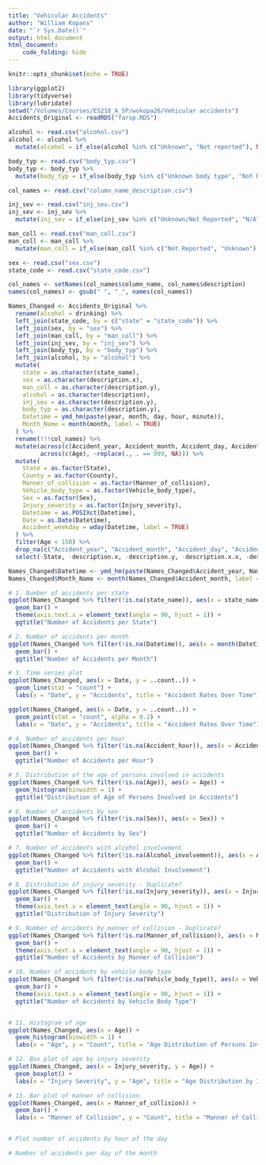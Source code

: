```yaml
---
title: "Vehicular Accidents"
author: "William Kopans"
date: "`r Sys.Date()`"
output: html_document
html_document:
    code_folding: hide
---
```


```r
knitr::opts_chunk$set(echo = TRUE)
```


``` r
library(ggplot2)
library(tidyverse)
library(lubridate)
setwd("/Volumes/Courses/ES218_A_SP/wokopa26/Vehicular accidents")
Accidents_Original <- readRDS("farsp.RDS")

alcohol <- read.csv("alcohol.csv")
alcohol <- alcohol %>% 
  mutate(alcohol = if_else(alcohol %in% c("Unknown", "Not reported"), NA, alcohol))

body_typ <- read.csv("body_typ.csv")
body_typ <- body_typ %>% 
  mutate(body_typ = if_else(body_typ %in% c("Unknown body type", "Not Reported"), NA, body_typ))

col_names <- read.csv("column_name_description.csv")

inj_sev <- read.csv("inj_sev.csv")
inj_sev <- inj_sev %>% 
  mutate(inj_sev = if_else(inj_sev %in% c("Unknown/Not Reported", "N/A"), NA, inj_sev))

man_coll <- read.csv("man_coll.csv")
man_coll <- man_coll %>% 
  mutate(man_coll = if_else(man_coll %in% c("Not Reported", "Unknown"), NA, man_coll))

sex <- read.csv("sex.csv")
state_code <- read.csv("state_code.csv")
```


``` r
col_names <- setNames(col_names$column_name, col_names$description)
names(col_names) <- gsub(" ", "_", names(col_names))

Names_Changed <- Accidents_Original %>%
  rename(alcohol = drinking) %>% 
  left_join(state_code, by = c("state" = "state_code")) %>%
  left_join(sex, by = "sex") %>%
  left_join(man_coll, by = "man_coll") %>%
  left_join(inj_sev, by = "inj_sev") %>%
  left_join(body_typ, by = "body_typ") %>%
  left_join(alcohol, by = "alcohol") %>%
  mutate(
    state = as.character(state_name),
    sex = as.character(description.x),
    man_coll = as.character(description.y),
    alcohol = as.character(description),
    inj_sev = as.character(description.y),
    body_typ = as.character(description.y),
    Datetime = ymd_hm(paste(year, month, day, hour, minute)),
    Month_Name = month(month, label = TRUE)
  ) %>%
  rename(!!!col_names) %>% 
  mutate(across(c(Accident_year, Accident_month, Accident_day, Accident_hour, Accident_minute, Age), ~replace(., . == 99, NA)),
         across(c(Age), ~replace(., . == 999, NA))) %>%
  mutate(
    State = as.factor(State),
    County = as.factor(County),
    Manner_of_collision = as.factor(Manner_of_collision),
    Vehicle_body_type = as.factor(Vehicle_body_type),
    Sex = as.factor(Sex),
    Injury_severity = as.factor(Injury_severity),
    Datetime = as.POSIXct(Datetime),
    Date = as.Date(Datetime),
    Accident_weekday = wday(Datetime, label = TRUE)
  ) %>%
  filter(Age < 150) %>%
  drop_na(c("Accident_year", "Accident_month", "Accident_day", "Accident_hour", "Accident_minute")) %>% 
  select(-State, -description.x, -description.y, -description.x.x, -description.y.y)

Names_Changed$Datetime <- ymd_hm(paste(Names_Changed$Accident_year, Names_Changed$Accident_month, Names_Changed$Accident_day, Names_Changed$Accident_hour, Names_Changed$Accident_minute))
Names_Changed$Month_Name <- month(Names_Changed$Accident_month, label = TRUE)


```



``` r



# 1. Number of accidents per state
ggplot(Names_Changed %>% filter(!is.na(state_name)), aes(x = state_name)) +
  geom_bar() +
  theme(axis.text.x = element_text(angle = 90, hjust = 1)) +
  ggtitle("Number of Accidents per State")

# 2. Number of accidents per month
ggplot(Names_Changed %>% filter(!is.na(Datetime)), aes(x = month(Datetime, label = TRUE))) +
  geom_bar() +
  ggtitle("Number of Accidents per Month")

# 3. Time series plot
ggplot(Names_Changed, aes(x = Date, y = ..count..)) +
  geom_line(stat = "count") +
  labs(x = "Date", y = "Accidents", title = "Accident Rates Over Time")

ggplot(Names_Changed, aes(x = Date, y = ..count..)) +
  geom_point(stat = "count", alpha = 0.2) +
  labs(x = "Date", y = "Accidents", title = "Accident Rates Over Time")

# 4. Number of accidents per hour
ggplot(Names_Changed %>% filter(!is.na(Accident_hour)), aes(x = Accident_hour)) +
  geom_bar() +
  ggtitle("Number of Accidents per Hour")

# 5. Distribution of the age of persons involved in accidents
ggplot(Names_Changed %>% filter(!is.na(Age)), aes(x = Age)) +
  geom_histogram(binwidth = 1) +
  ggtitle("Distribution of Age of Persons Involved in Accidents")

# 6. Number of accidents by sex
ggplot(Names_Changed %>% filter(!is.na(Sex)), aes(x = Sex)) +
  geom_bar() +
  ggtitle("Number of Accidents by Sex")

# 7. Number of accidents with alcohol involvement
ggplot(Names_Changed %>% filter(!is.na(Alcohol_involvement)), aes(x = Alcohol_involvement)) +
  geom_bar() +
  ggtitle("Number of Accidents with Alcohol Involvement")

# 8. Distribution of injury severity - Duplicate?
ggplot(Names_Changed %>% filter(!is.na(Injury_severity)), aes(x = Injury_severity)) +
  geom_bar() +
  theme(axis.text.x = element_text(angle = 90, hjust = 1)) +
  ggtitle("Distribution of Injury Severity")

# 9. Number of accidents by manner of collision - Duplicate?
ggplot(Names_Changed %>% filter(!is.na(Manner_of_collision)), aes(x = Manner_of_collision)) +
  geom_bar() +
  theme(axis.text.x = element_text(angle = 90, hjust = 1)) +
  ggtitle("Number of Accidents by Manner of Collision")

# 10. Number of accidents by vehicle body type
ggplot(Names_Changed %>% filter(!is.na(Vehicle_body_type)), aes(x = Vehicle_body_type)) +
  geom_bar() +
  theme(axis.text.x = element_text(angle = 90, hjust = 1)) +
  ggtitle("Number of Accidents by Vehicle Body Type")


# 11. Histogram of age
ggplot(Names_Changed, aes(x = Age)) +
  geom_histogram(binwidth = 1) +
  labs(x = "Age", y = "Count", title = "Age Distribution of Persons Involved in Accidents")

# 12. Box plot of age by injury severity
ggplot(Names_Changed, aes(x = Injury_severity, y = Age)) +
  geom_boxplot() +
  labs(x = "Injury Severity", y = "Age", title = "Age Distribution by Injury Severity")

# 13. Bar plot of manner of collision
ggplot(Names_Changed, aes(x = Manner_of_collision)) +
  geom_bar() +
  labs(x = "Manner of Collision", y = "Count", title = "Manner of Collision Distribution")


# Plot number of accidents by hour of the day

# Number of accidents per day of the month

```















